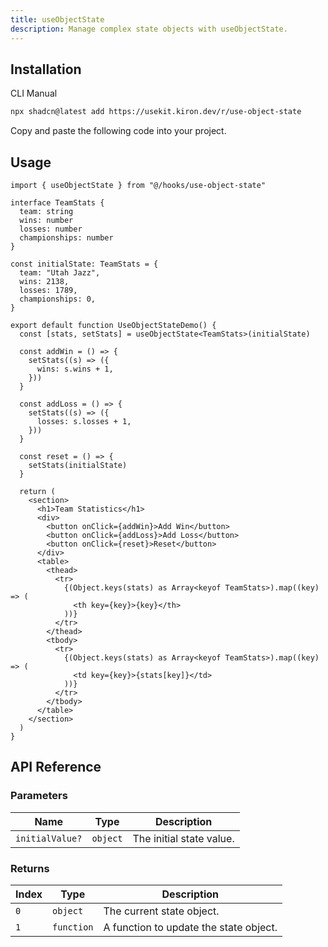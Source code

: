 ```yaml
---
title: useObjectState
description: Manage complex state objects with useObjectState.
---
```


<ComponentPreview name="use-object-state-demo" />

## Installation

<Tabs defaultValue="cli">

<TabsList>
  <TabsTrigger value="cli">CLI</TabsTrigger>
  <TabsTrigger value="manual">Manual</TabsTrigger>
</TabsList>

<TabsContent value="cli">

```bash
npx shadcn@latest add https://usekit.kiron.dev/r/use-object-state
```

</TabsContent>

<TabsContent value="manual">

<Steps>

<Step>Copy and paste the following code into your project.</Step>

<ComponentSource name="use-object-state" />

</Steps>

</TabsContent>

</Tabs>

## Usage

```tsx {1, 18}
import { useObjectState } from "@/hooks/use-object-state"

interface TeamStats {
  team: string
  wins: number
  losses: number
  championships: number
}

const initialState: TeamStats = {
  team: "Utah Jazz",
  wins: 2138,
  losses: 1789,
  championships: 0,
}

export default function UseObjectStateDemo() {
  const [stats, setStats] = useObjectState<TeamStats>(initialState)

  const addWin = () => {
    setStats((s) => ({
      wins: s.wins + 1,
    }))
  }

  const addLoss = () => {
    setStats((s) => ({
      losses: s.losses + 1,
    }))
  }

  const reset = () => {
    setStats(initialState)
  }

  return (
    <section>
      <h1>Team Statistics</h1>
      <div>
        <button onClick={addWin}>Add Win</button>
        <button onClick={addLoss}>Add Loss</button>
        <button onClick={reset}>Reset</button>
      </div>
      <table>
        <thead>
          <tr>
            {(Object.keys(stats) as Array<keyof TeamStats>).map((key) => (
              <th key={key}>{key}</th>
            ))}
          </tr>
        </thead>
        <tbody>
          <tr>
            {(Object.keys(stats) as Array<keyof TeamStats>).map((key) => (
              <td key={key}>{stats[key]}</td>
            ))}
          </tr>
        </tbody>
      </table>
    </section>
  )
}
```

## API Reference

### Parameters

| Name            | Type     | Description              |
| --------------- | -------- | ------------------------ |
| `initialValue?` | `object` | The initial state value. |

### Returns

| Index | Type       | Description                            |
| ----- | ---------- | -------------------------------------- |
| `0`   | `object`   | The current state object.              |
| `1`   | `function` | A function to update the state object. |
